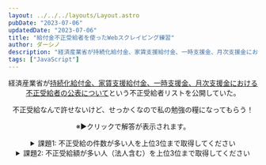 ```yaml
---
layout: ../../../layouts/Layout.astro
pubDate: "2023-07-06"
updatedDate: "2023-07-06"
title: "給付金不正受給者を使ったWebスクレイピング練習"
author: ダーシノ
description: "経済産業省が持続化給付金、家賃支援給付金、一時支援金、月次支援金における不正受給者の公表についてという不正受給者リストを公開していた。"
tags: ["JavaScript"]
---
```



<Header {...frontmatter} />

経済産業省が[持続化給付金、家賃支援給付金、一時支援金、月次支援金における不正受給者の公表について](https://www.meti.go.jp/covid-19/fusei_nintei.html)という不正受給者リストを公開していた。

不正受給なんで許せないけど、せっかくなので私の勉強の糧になってもらう！

※▶クリックで解答が表示されます。

<details>

<summary>課題1: 不正受給の件数が多い人を上位3位まで取得してください</summary>

```js
const list = Object.entries(
  Array.from(document.querySelectorAll('td:nth-child(2)'))
    .map(a => a.innerText.replace(/\s/g, ''))
    .reduce((r, n) => {
      Object.hasOwn(r, n) ? r[n] += 1 : r[n] = 1
      return r
    }, {})
).sort((a, b) => b[1] - a[1])

console.log('1.', list[0]) // 1. ['泉勝彦', 9]
console.log('2.', list[1]) // 2. ['阪口円', 8]
console.log('3.', list[2]) // 3. ['相良秀一', 8]
```

</details>

<details>

<summary>課題2: 不正受給額が多い人（法人含む）を上位3位まで取得してください</summary>

```js
const list = Object.entries(
  Array.from(document.querySelectorAll('tr')).map(e => {
    return {
      n: e.querySelector(':nth-child(2)').innerText.replaceAll(/\s/g, ''),
      p: Number(e.querySelector(':nth-child(3)').innerText.replaceAll(/[^0-9\.-]+/g,""))
    }
  })
    .reduce((r, o) => {
      Object.hasOwn(r, o.n) ? r[o.n] += o.p : r[o.n] = o.p
      return r
    }, {})
).sort((a, b) => b[1] - a[1])

console.log('1.', list[0]) // 1. ['泉勝彦', 25699986]
console.log('2.', list[1]) // 2. ['𡈽山昭貞', 6849998]
console.log('3.', list[2]) // 3. ['株式会社ソニックワークス', 5899998]
```

</details>
